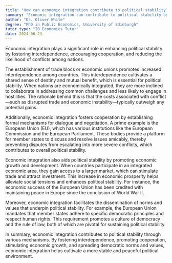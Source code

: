 ```yaml
---
title: "How can economic integration contribute to political stability?"
summary: "Economic integration can contribute to political stability by fostering interdependence, promoting cooperation, and reducing the likelihood of conflict."
author: "Dr. Oliver White"
degree: "PhD in Public Economics, University of Edinburgh"
tutor_type: "IB Economics Tutor"
date: 2024-06-23
---
```


Economic integration plays a significant role in enhancing political stability by fostering interdependence, encouraging cooperation, and reducing the likelihood of conflicts among nations.

The establishment of trade blocs or economic unions promotes increased interdependence among countries. This interdependence cultivates a shared sense of destiny and mutual benefit, which is essential for political stability. When nations are economically integrated, they are more inclined to collaborate in addressing common challenges and less likely to engage in hostilities. The rationale behind this is that the costs associated with conflict—such as disrupted trade and economic instability—typically outweigh any potential gains.

Additionally, economic integration fosters cooperation by establishing formal mechanisms for dialogue and negotiation. A prime example is the European Union (EU), which has various institutions like the European Commission and the European Parliament. These bodies provide a platform for member states to discuss and resolve issues amicably, thereby preventing disputes from escalating into more severe conflicts, which contributes to overall political stability.

Economic integration also aids political stability by promoting economic growth and development. When countries participate in an integrated economic area, they gain access to a larger market, which can stimulate trade and attract investment. This increase in economic prosperity helps alleviate social tensions and enhances political stability. For instance, the economic success of the European Union has been credited with maintaining peace in Europe since the conclusion of World War II.

Moreover, economic integration facilitates the dissemination of norms and values that underpin political stability. For example, the European Union mandates that member states adhere to specific democratic principles and respect human rights. This requirement promotes a culture of democracy and the rule of law, both of which are pivotal for sustaining political stability.

In summary, economic integration contributes to political stability through various mechanisms. By fostering interdependence, promoting cooperation, stimulating economic growth, and spreading democratic norms and values, economic integration helps cultivate a more stable and peaceful political environment.
    